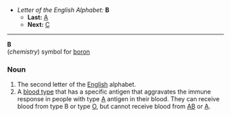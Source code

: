 *''Letter of the English Alphabet:'' '''B'''
**'''Last:''' [[A]]
**'''Next:''' [[C]]
----

'''B'''<br>(''chemistry'') symbol for [[boron]]

===Noun===

#The second letter of the [[English]] alphabet.
#A [[blood type]] that has a specific antigen that aggravates the immune response in people with type [[A]] antigen in their blood.  They can receive blood from type B or type [[O]], but cannot receive blood from [[AB]] or [[A]].